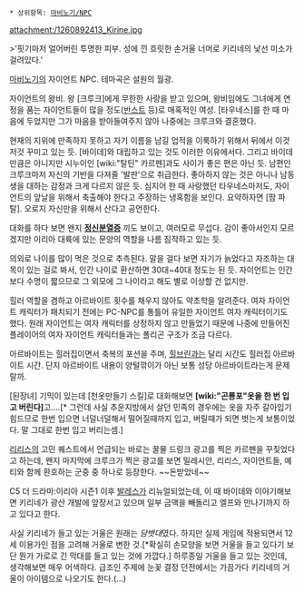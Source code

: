  * 상위항목: [[마비노기/NPC]]
attachment:/1260892413_Kirine.jpg

>'핏기마저 얼어버린 투명한 피부. 성에 낀 흐릿한 손거울 너머로 키리네의 낯선 미소가 걸려있다.'

[[마비노기]]의 자이언트 NPC. 테마곡은 설원의 월광.

자이언트의 왕비. 왕 [크루크]에게 무한한 사랑을 받고 있으며, 왕비임에도 그녀에게 연정을 품는 자이언트들이 많을 정도([[반스트]] 등)로 매혹적인 여성. [타우네스]를 한 때 마음에 두었지만 그가 마음을 받아들여주지 않아 나중에는 크루크와 결혼했다.

현재의 지위에 만족하지 못하고 자기 이름을 남길 업적을 이룩하기 위해서 뒤에서 이것저것 꾸미고 있는 듯. [바이데]와 대립하고 있는 것도 이러한 이유에서다. 그리고 바이데만큼은 아니지만 시누이인 [wiki:"탈틴" 카르펜]과도 사이가 좋은 편은 아닌 듯. 남편인 크루크마저 자신의 기반을 다져줄 '발판'으로 취급한다. 좋아하지 않는 것은 아니나 남동생을 대하는 감정과 크게 다르지 않은 듯. 심지어 한 때 사랑했던 타우네스마저도, 자이언트의 앞날을 위해서 축출해야 한다고 주장하는 냉혹함을 보인다. 요약하자면 [팜 파탈]. 오로지 자신만을 위해서 산다고 공언한다.

대화를 하다 보면 왠지 '''[[정신분열증]]''' 끼도 보이고, 여러모로 무섭다. 감이 좋아서인지 모르겠지만 이리아 대륙에 있는 문양의 역할을 나름 짐작하고 있는 듯.

의외로 나이를 많이 먹은 것으로 추측된다. 말을 걸다 보면 자기가 늙었다고 자조하는 대목이 있는 걸로 봐서, 인간 나이로 환산하면 30대~40대 정도는 된 듯. 자이언트는 인간보다 수명이 짧으므로 그 외모에 그 나이라고 해도 별로 이상할 건 없지만.

힐러 역할을 겸하고 아르바이트 횟수를 채우지 않아도 약초학을 알려준다. 여자 자이언트 캐릭터가 패치되기 전에는 PC-NPC를 통틀어 유일한 자이언트 여자 캐릭터이기도 했다. 원래 자이언트는 여자 캐릭터를 상정하지 않고 만들었기 때문에 나중에 만들어진 플레이어의 여자 자이언트 캐릭터들과는 폴리곤 구조가 조금 다르다.

아르바이트는 힐러집이면서 축복의 포션을 주며, [[힐브린]]과는 달리 시간도 힐러집 아르바이트 시간. 단지 아르바이트 내용이 양털깎이가 아닌 보통 성당 아르바이트라는게 문제랄까.

[된장녀] 기믹이 있는데 [천옷만들기 스킬]로 대화해보면 '''[wiki:"곤룡포"옷을 한 번 입고 버린다]'''고….[* 그런데 사실 추운지방에서 살던 민족의 경우에는 옷을 자주 갈아입기 힘드므로 한번 입으면 너덜너덜해서 떨어질때까지 입고, 버릴때가 되면 벗는게 보통이었다. 말 그대로 한번 입고 버리는셈.]

[[리리스]]의 고민 퀘스트에서 언급되는 바로는 꿀물 드링크 광고를 찍은 카르펜을 꾸짖었다고 하는데, 왠지 마지막에 크루크가 찍은 광고를 보면 밀레시안, 리리스, 자이언트들, 예티와 함께 환호하는 군중 중 하나로 등장한다. ~~돈받았네~~

C5 더 드라마:이리아 시즌1 이후 [[발레스]]가 리뉴얼되었는데, 이 때 바이데와 이야기해보면 키리네가 광산 개발에 앞장서고 있으며 일부 금액을 빼돌리고 엘프와 만나기까지 하고 있다고 한다.

사실 키리네가 들고 있는 거울은 원래는 ''담뱃대''였다. 하지만 실제 게임에 적용되면서 12세 이용가인 점을 고려해 거울로 변한 것.[*확실히 손모양을 보면 거울을 들고 있다기 보단 뭔가 가로로 긴 막대를 들고 있는 것에 가깝다.] 하루종일 거울을 들고 있는 것인데, 생각해보면 매우 어색하다. 급조인 주제에 눈꽃 결정 던전에서는 가끔가다 키리네의 거울이 아이템으로 나오기도 한다.(…)
